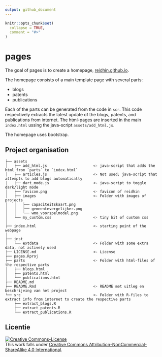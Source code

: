 ```yaml
---
output: github_document
---
```


<!-- README.md is generated from README.Rmd. Please edit that file -->

```r
knitr::opts_chunk$set(
  collapse = TRUE,
  comment = "#>"
)
```

# pages

<!-- badges: start -->
<!-- badges: end -->

The goal of pages is to create a homepage, [reidhin.github.io](http://reidhin.github.io).

The homepage consists of a main template page with several parts:

* blogs
* patents
* publications

Each of the parts can be generated from the code in `scr`. 
This code respectively extracts the latest update of the blogs, patents, 
and publications from internet. 
The html-pages are inserted in the main `index.html` ussing the java-script
`assets/add_html.js`.

The homepage uses bootstrap.

## Project organisation

```
├── assets
│   ├── add_html.js                     <- java-script that adds the html from `parts` to `index.html`
│   ├── articles.js                     <- Not used; java-script that attempts to add blogs automatically
│   ├── dart_mode.js                    <- java-script to toggle dark/light mode
│   ├── favicon.png                     <- favicon of reidhin
│   ├── images                          <- Folder with images of projects
│   │   ├── capaciteitskaart.png
│   │   ├── gemeentevergelijker.png
│   │   └── wmo_voorspelmodel.png
│   └── my_custom.css                   <- tiny bit of custom css                          
│
├── index.html                          <- starting point of the webpage
│
├── inst
│   └── extdata                         <- Folder with some extra data, not actively used
├── LICENSE.md                          <- License
├── pages.Rproj
├── parts                               <- Folder with html-files of the respective parts
│   ├── blogs.html
│   ├── patents.html
│   └── publications.html
├── README.md
├── README.Rmd                          <- README met uitleg en beschrijving van het project
└── src                                 <- Folder with R-files to extract info from internet to create the respective parts
    ├── extract_blogs.R
    ├── extract_patents.R
    └── extract_publications.R
```

## Licentie

<a rel="license" href="https://creativecommons.org/licenses/by-nc-sa/4.0/"><img alt="Creative Commons-License" style="border-width:0" src="https://i.creativecommons.org/l/by-nc-sa/4.0/88x31.png" /></a><br />This work falls under <a rel="license" href="https://creativecommons.org/licenses/by-nc-sa/4.0/">Creative Commons Attribution-NonCommercial-ShareAlike 4.0 International</a>.



